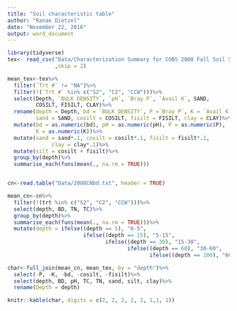 ```yaml
---
title: "Soil characteristic table"
author: "Ranae Dietzel"
date: "November 22, 2016"
output: word_document
---
```


```r
library(tidyverse)
tex<- read_csv("Data/Characterization Summary for COBS 2008 Fall Soil Samples.csv"
               ,skip = 2)

mean_tex<-tex%>%
  filter(`Trt #` != "NA")%>%
  filter(!(`Trt #` %in% c("S2", "C2", "CCW")))%>%
  select(Depth, `BULK DENSITY`, `pH`, `Bray P`, `Avail K`, SAND, 
         COSILT, FISILT, CLAY)%>%
  rename(depth = Depth, bd = `BULK DENSITY`, P =`Bray P`, K = `Avail K`, 
         sand = SAND, cosilt = COSILT, fisilt = FISILT, clay = CLAY)%>%
  mutate(bd = as.numeric(bd), pH = as.numeric(pH), P = as.numeric(P), 
         K = as.numeric(K))%>%
  mutate(sand = sand*.1, cosilt = cosilt*.1, fisilt = fisilt*.1,
              clay = clay*.1)%>%
  mutate(silt = cosilt + fisilt)%>%
  group_by(depth)%>%
  summarise_each(funs(mean(., na.rm = TRUE)))


cn<-read.table("Data/2008CNbd.txt", header = TRUE)

mean_cn<-cn%>%
  filter(!(trt %in% c("S2", "C2", "CCW")))%>%
  select(depth, BD, TN, TC)%>%
  group_by(depth)%>%
  summarise_each(funs(mean(., na.rm = TRUE)))%>%
  mutate(depth = ifelse((depth == 5), "0-5",
                        ifelse((depth == 15), "5-15",
                               ifelse((depth == 30), "15-30",
                                      ifelse((depth == 60), "30-60",
                                             ifelse((depth == 100), "60-100", "nope"))))))

char<-full_join(mean_cn, mean_tex, by = "depth")%>%
  select(-P, -K, -bd, -cosilt, -fisilt)%>%
  select(depth, BD, pH, TC, TN, sand, silt, clay)%>%
  rename(Depth = depth)

knitr::kable(char, digits = c(2, 2, 2, 2, 2, 1,1, 1))

```
